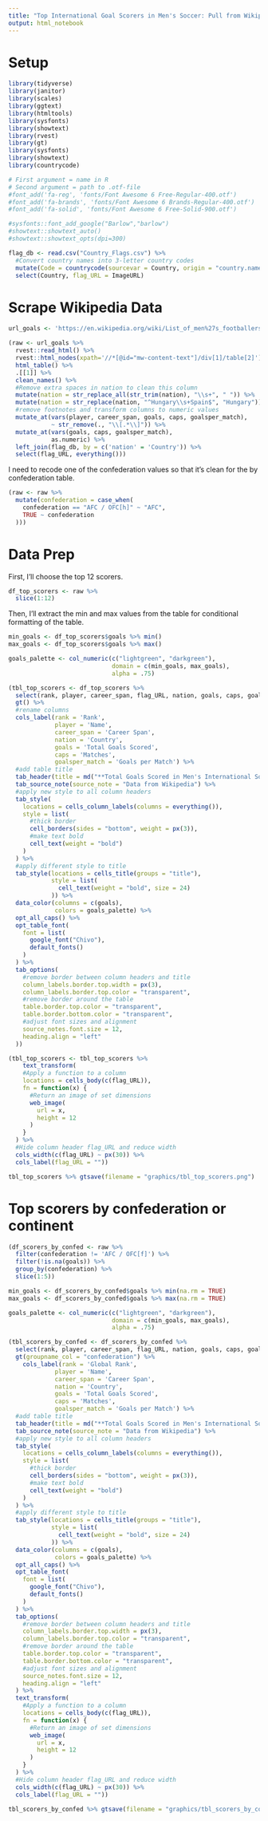 ```yaml
---
title: "Top International Goal Scorers in Men's Soccer: Pull from Wikipedia"
output: html_notebook
---
```


# Setup 

```r
library(tidyverse)
library(janitor)
library(scales)
library(ggtext)
library(htmltools)
library(sysfonts)
library(showtext)
library(rvest)
library(gt)
library(sysfonts)
library(showtext)
library(countrycode)
```

```r
# First argument = name in R
# Second argument = path to .otf-file
#font_add('fa-reg', 'fonts/Font Awesome 6 Free-Regular-400.otf')
#font_add('fa-brands', 'fonts/Font Awesome 6 Brands-Regular-400.otf')
#font_add('fa-solid', 'fonts/Font Awesome 6 Free-Solid-900.otf')
```

```r
#sysfonts::font_add_google("Barlow","barlow")
#showtext::showtext_auto()
#showtext::showtext_opts(dpi=300)
```

```r
flag_db <- read.csv("Country_Flags.csv") %>% 
  #Convert country names into 3-letter country codes
  mutate(Code = countrycode(sourcevar = Country, origin = "country.name", destination = "iso3c", warn = FALSE)) %>% 
  select(Country, flag_URL = ImageURL)
```

# Scrape Wikipedia Data 

```r
url_goals <- 'https://en.wikipedia.org/wiki/List_of_men%27s_footballers_with_50_or_more_international_goals'
```

```r
(raw <- url_goals %>%
  rvest::read_html() %>%
  rvest::html_nodes(xpath='//*[@id="mw-content-text"]/div[1]/table[2]') %>% 
  html_table() %>% 
  .[[1]] %>% 
  clean_names() %>% 
  #Remove extra spaces in nation to clean this column
  mutate(nation = str_replace_all(str_trim(nation), "\\s+", " ")) %>%
  mutate(nation = str_replace(nation, "^Hungary\\s+Spain$", "Hungary")) %>% 
  #remove footnotes and transform columns to numeric values
  mutate_at(vars(player, career_span, goals, caps, goalsper_match), 
            ~ str_remove(., "\\[.*\\]")) %>% 
  mutate_at(vars(goals, caps, goalsper_match), 
            as.numeric) %>% 
  left_join(flag_db, by = c('nation' = 'Country')) %>% 
  select(flag_URL, everything()))
```

I need to recode one of the confederation values so that it's clean for the by confederation table.

```r
(raw <- raw %>% 
  mutate(confederation = case_when(
    confederation == "AFC / OFC[h]" ~ "AFC",
    TRUE ~ confederation
  )))
```


# Data Prep

First, I'll choose the top 12 scorers.

```r
df_top_scorers <- raw %>% 
  slice(1:12)
```

Then, I'll extract the min and max values from the table for conditional formatting of the table.

```r
min_goals <- df_top_scorers$goals %>% min()
max_goals <- df_top_scorers$goals %>% max()

goals_palette <- col_numeric(c("lightgreen", "darkgreen"), 
                             domain = c(min_goals, max_goals), 
                             alpha = .75)
```

```r
(tbl_top_scorers <- df_top_scorers %>% 
  select(rank, player, career_span, flag_URL, nation, goals, caps, goalsper_match) %>% 
  gt() %>% 
  #rename columns
  cols_label(rank = 'Rank',
             player = 'Name',
             career_span = 'Career Span',
             nation = 'Country',
             goals = 'Total Goals Scored',
             caps = 'Matches',
             goalsper_match = 'Goals per Match') %>% 
  #add table title
  tab_header(title = md("**Total Goals Scored in Men's International Soccer Matches**")) %>% 
  tab_source_note(source_note = "Data from Wikipedia") %>% 
  #apply new style to all column headers
  tab_style(
    locations = cells_column_labels(columns = everything()),
    style = list(
      #thick border
      cell_borders(sides = "bottom", weight = px(3)),
      #make text bold
      cell_text(weight = "bold")
    )
  ) %>% 
  #apply different style to title
  tab_style(locations = cells_title(groups = "title"),
            style = list(
              cell_text(weight = "bold", size = 24)
            )) %>% 
  data_color(columns = c(goals),
             colors = goals_palette) %>% 
  opt_all_caps() %>% 
  opt_table_font(
    font = list(
      google_font("Chivo"),
      default_fonts()
    )
  ) %>% 
  tab_options(
    #remove border between column headers and title
    column_labels.border.top.width = px(3),
    column_labels.border.top.color = "transparent",
    #remove border around the table
    table.border.top.color = "transparent",
    table.border.bottom.color = "transparent",
    #adjust font sizes and alignment
    source_notes.font.size = 12,
    heading.align = "left"
  ))
```


```r
(tbl_top_scorers <- tbl_top_scorers %>% 
    text_transform(
    #Apply a function to a column
    locations = cells_body(c(flag_URL)),
    fn = function(x) {
      #Return an image of set dimensions
      web_image(
        url = x,
        height = 12
      )
    }
  ) %>% 
  #Hide column header flag_URL and reduce width
  cols_width(c(flag_URL) ~ px(30)) %>% 
  cols_label(flag_URL = ""))
```
```r
tbl_top_scorers %>% gtsave(filename = "graphics/tbl_top_scorers.png")
```

# Top scorers by confederation or continent

```r
(df_scorers_by_confed <- raw %>% 
  filter(confederation != 'AFC / OFC[f]') %>% 
  filter(!is.na(goals)) %>% 
  group_by(confederation) %>% 
  slice(1:5))
```

```r
min_goals <- df_scorers_by_confed$goals %>% min(na.rm = TRUE)
max_goals <- df_scorers_by_confed$goals %>% max(na.rm = TRUE)

goals_palette <- col_numeric(c("lightgreen", "darkgreen"), 
                             domain = c(min_goals, max_goals), 
                             alpha = .75)
```

```r
(tbl_scorers_by_confed <- df_scorers_by_confed %>% 
  select(rank, player, career_span, flag_URL, nation, goals, caps, goalsper_match, confederation) %>% 
  gt(groupname_col = "confederation") %>% 
    cols_label(rank = 'Global Rank',
             player = 'Name',
             career_span = 'Career Span',
             nation = 'Country',
             goals = 'Total Goals Scored',
             caps = 'Matches',
             goalsper_match = 'Goals per Match') %>% 
  #add table title
  tab_header(title = md("**Total Goals Scored in Men's International Soccer Matches**")) %>% 
  tab_source_note(source_note = "Data from Wikipedia") %>% 
  #apply new style to all column headers
  tab_style(
    locations = cells_column_labels(columns = everything()),
    style = list(
      #thick border
      cell_borders(sides = "bottom", weight = px(3)),
      #make text bold
      cell_text(weight = "bold")
    )
  ) %>% 
  #apply different style to title
  tab_style(locations = cells_title(groups = "title"),
            style = list(
              cell_text(weight = "bold", size = 24)
            )) %>% 
  data_color(columns = c(goals),
             colors = goals_palette) %>% 
  opt_all_caps() %>% 
  opt_table_font(
    font = list(
      google_font("Chivo"),
      default_fonts()
    )
  ) %>% 
  tab_options(
    #remove border between column headers and title
    column_labels.border.top.width = px(3),
    column_labels.border.top.color = "transparent",
    #remove border around the table
    table.border.top.color = "transparent",
    table.border.bottom.color = "transparent",
    #adjust font sizes and alignment
    source_notes.font.size = 12,
    heading.align = "left"
  ) %>% 
  text_transform(
    #Apply a function to a column
    locations = cells_body(c(flag_URL)),
    fn = function(x) {
      #Return an image of set dimensions
      web_image(
        url = x,
        height = 12
      )
    }
  ) %>% 
  #Hide column header flag_URL and reduce width
  cols_width(c(flag_URL) ~ px(30)) %>% 
  cols_label(flag_URL = ""))
```

```r
tbl_scorers_by_confed %>% gtsave(filename = "graphics/tbl_scorers_by_confed.png")
```

